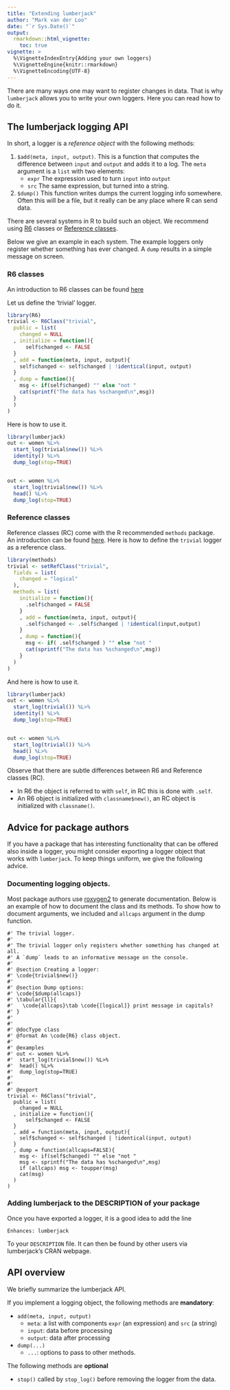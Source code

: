 ```yaml
---
title: "Extending lumberjack"
author: "Mark van der Loo"
date: "`r Sys.Date()`"
output: 
  rmarkdown::html_vignette:
    toc: true
vignette: >
  %\VignetteIndexEntry{Adding your own loggers}
  %\VignetteEngine{knitr::rmarkdown}
  %\VignetteEncoding{UTF-8}
---
```


There are many ways one may want to register changes in data.
That is why `lumberjack` allows you to write your own loggers. Here you can
read how to do it.

## The lumberjack logging API

In short, a logger is a _reference object_ with the following methods:

1. `$add(meta, input, output)`. This is a function that computes the
difference between `input` and `output` and adds it to a log. The `meta`
argument is a `list` with two elements:
    - `expr` The expression used to turn `input` into `output`
    - `src` The same expression, but turned into a string.
2. `$dump()` This function writes dumps the current logging info somewhere.
Often this will be a file, but it really can be any place where R can send data.

There are several systems in R to build such an object. We recommend
using [R6](https://cran.r-project.org/package=R6) classes or 
[Reference classes](http://adv-r.had.co.nz/R5.html).

Below we give an example in each system. The example loggers only register 
whether something has ever changed. A `dump` results in a simple message on
screen.


### R6 classes
An introduction to R6 classes can be found [here](https://cran.r-project.org/package=R6/vignettes/Introduction.html)

Let us define the 'trivial' logger.
```r
library(R6)
trivial <- R6Class("trivial",
  public = list(
    changed = NULL
  , initialize = function(){
      self$changed <- FALSE
  }
  , add = function(meta, input, output){
    self$changed <- self$changed | !identical(input, output)
  }
  , dump = function(){
    msg <- if(self$changed) "" else "not "
    cat(sprintf("The data has %schanged\n",msg))
  }
  )
)
```
Here is how to use it.
```r
library(lumberjack)
out <- women %L>% 
  start_log(trivial$new()) %L>%
  identity() %L>%
  dump_log(stop=TRUE)


out <- women %L>%
  start_log(trivial$new()) %L>%
  head() %L>%
  dump_log(stop=TRUE)
```

### Reference classes
Reference classes (RC) come with the R recommended `methods` package. 
An introduction can be found [here](http://adv-r.had.co.nz/R5.html). Here is how
to define the `trivial` logger as a reference class.
```r
library(methods)
trivial <- setRefClass("trivial",
  fields = list(
    changed = "logical"
  ),
  methods = list(
    initialize = function(){
      .self$changed = FALSE
    }
    , add = function(meta, input, output){
      .self$changed <- .self$changed | !identical(input,output)
    }
    , dump = function(){
      msg <- if( .self$changed ) "" else "not "
      cat(sprintf("The data has %schanged\n",msg))
    }
  )
)
```
And here is how to use it.
```r
library(lumberjack)
out <- women %L>% 
  start_log(trivial()) %L>%
  identity() %L>%
  dump_log(stop=TRUE)


out <- women %L>%
  start_log(trivial()) %L>%
  head() %L>%
  dump_log(stop=TRUE)

```

Observe that there are subtle differences between R6 and Reference classes (RC).

- In R6 the object is referred to with `self`, in RC this is done with `.self`.
- An R6 object is initialized with `classname$new()`, an RC object is initialized with `classname()`. 

## Advice for package authors

If you have a package that has interesting functionality that can be offered
also inside a logger, you might consider exporting a logger object that works
with `lumberjack`. To keep things uniform, we give the following advice.

### Documenting logging objects.
Most package authors use [roxygen2](https://cran.r-project.org/package=roxygen2) 
to generate documentation. Below is an example of how to document the class
and its methods. To show how to document arguments, we included and
`allcaps` argument in the dump function.

```
#' The trivial logger.
#' 
#' The trivial logger only registers whether something has changed at all.
#' A `dump` leads to an informative message on the console.
#'
#' @section Creating a logger:
#' \code{trivial$new()}
#' 
#' @section Dump options:
#' \code{$dump(allcaps)}
#' \tabular{ll}{
#'   \code{allcaps}\tab \code{[logical]} print message in capitals?
#' }
#' 
#' 
#' @docType class
#' @format An \code{R6} class object.
#' 
#' @examples
#' out <- women %L>%
#'  start_log(trivial$new()) %L>%
#'  head() %L>%
#'  dump_log(stop=TRUE)
#' 
#'
#' @export
trivial <- R6Class("trivial",
  public = list(
    changed = NULL
  , initialize = function(){
      self$changed <- FALSE
  }
  , add = function(meta, input, output){
    self$changed <- self$changed | !identical(input, output)
  }
  , dump = function(allcaps=FALSE){
    msg <- if(self$changed) "" else "not "
    msg <- sprintf("The data has %schanged\n",msg)
    if (allcaps) msg <- toupper(msg)
    cat(msg)
  )
)
```


### Adding lumberjack to the DESCRIPTION of your package

Once you have exported a logger, it is a good idea to add the line
```
Enhances: lumberjack
```
To your `DESCRIPTION` file. It can then be found by other users via lumberjack's
CRAN webpage.

## API overview

We briefly summarize the lumberjack API.

If you implement a logging object, the following methods are **mandatory**:

- `add(meta, input, output)`
    - `meta`: a list with components `expr` (an expression) and `src` (a string)
    - `input`: data before processing
    - `output`: data after processing
- `dump(...)` 
    - `...`: options to pass to other methods.

The following methods are **optional**

- `stop()` called by `stop_log()` before removing the logger from the data.








